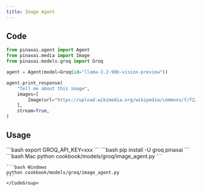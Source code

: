 ```yaml
---
title: Image Agent
---
```


## Code

```python cookbook/models/groq/image_agent.py
from pinaxai.agent import Agent
from pinaxai.media import Image
from pinaxai.models.groq import Groq

agent = Agent(model=Groq(id="llama-3.2-90b-vision-preview"))

agent.print_response(
    "Tell me about this image",
    images=[
        Image(url="https://upload.wikimedia.org/wikipedia/commons/f/f2/LPU-v1-die.jpg"),
    ],
    stream=True,
)
```

## Usage

<Steps>
  <Snippet file="create-venv-step.mdx" />

  <Step title="Set your API key">
    ```bash
    export GROQ_API_KEY=xxx
    ```
  </Step>

  <Step title="Install libraries">
    ```bash
    pip install -U groq pinaxai
    ```
  </Step>

  <Step title="Run Agent">
    <CodeGroup>
    ```bash Mac
    python cookbook/models/groq/image_agent.py
    ```

    ```bash Windows
    python cookbook/models/groq/image_agent.py
    ```
    </CodeGroup>
  </Step>
</Steps>
